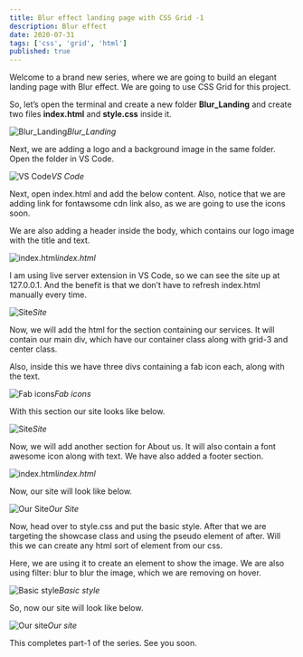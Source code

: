 ```yaml
---
title: Blur effect landing page with CSS Grid -1
description: Blur effect
date: 2020-07-31
tags: ['css', 'grid', 'html']
published: true
---
```


Welcome to a brand new series, where we are going to build an elegant landing page with Blur effect. We are going to use CSS Grid for this project.

So, let’s open the terminal and create a new folder **Blur_Landing** and create two files **index.html** and **style.css** inside it.

![Blur_Landing](https://ik.imagekit.io/thewebdev/Blur-landing/1/1_AMhvmvaB9.png)*Blur_Landing*

Next, we are adding a logo and a background image in the same folder. Open the folder in VS Code.

![VS Code](https://ik.imagekit.io/thewebdev/Blur-landing/1/2_58a6-m3jG.png)*VS Code*

Next, open index.html and add the below content. Also, notice that we are adding link for fontawsome cdn link also, as we are going to use the icons soon.

We are also adding a header inside the body, which contains our logo image with the title and text.

![index.html](https://ik.imagekit.io/thewebdev/Blur-landing/1/3_UHDX52c_ab.png)*index.html*

I am using live server extension in VS Code, so we can see the site up at 127.0.0.1. And the benefit is that we don’t have to refresh index.html manually every time.

![Site](https://ik.imagekit.io/thewebdev/Blur-landing/1/4_nWGIWG9SN7.png)*Site*

Now, we will add the html for the section containing our services. It will contain our main div, which have our container class along with grid-3 and center class.

Also, inside this we have three divs containing a fab icon each, along with the text.

![Fab icons](https://ik.imagekit.io/thewebdev/Blur-landing/1/5_Snf5V6_bt7.png)*Fab icons*

With this section our site looks like below.

![Site](https://ik.imagekit.io/thewebdev/Blur-landing/1/6_PIXAQnENJN.png)*Site*

Now, we will add another section for About us. It will also contain a font awesome icon along with text. We have also added a footer section.

![index.html](https://ik.imagekit.io/thewebdev/Blur-landing/1/7_z0lOAWNMIM.png)*index.html*

Now, our site will look like below.

![Our Site](https://ik.imagekit.io/thewebdev/Blur-landing/1/8_YmD16JhC0p.png)*Our Site*

Now, head over to style.css and put the basic style. After that we are targeting the showcase class and using the pseudo element of after. Will this we can create any html sort of element from our css.

Here, we are using it to create an element to show the image. We are also using filter: blur to blur the image, which we are removing on hover.

![Basic style](https://ik.imagekit.io/thewebdev/Blur-landing/1/9_UNs3nBJPZ.png)*Basic style*

So, now our site will look like below.

![Our site](https://ik.imagekit.io/thewebdev/Blur-landing/1/10_QHhiTD7dd.png)*Our site*

This completes part-1 of the series. See you soon.
